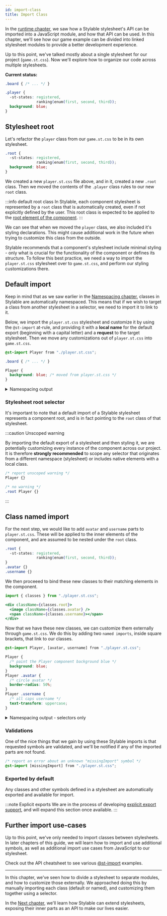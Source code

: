 ```yaml
---
id: import-class
title: Import Class
---
```



In the [runtime chapter](./runtime.md), we saw how a Stylable stylesheet's API can be imported into a JavaScript module, and how that API can be used. In this chapter, we'll see how our game example can be divided into linked stylesheet modules to provide a better development experience.

<!-- - here we'll focus on importing symbols across stylesheets, and how to import stuff from javascript to Stylable stylesheets -->

Up to this point, we've talked mostly about a single stylesheet for our project (`game.st.css`). Now we'll explore how to organize our code across multiple stylesheets.

**Current status:**

<!-- prettier-ignore-start -->
```css title="game.st.css"
.board { /* ... */ }

.player {
  -st-states: registered, 
              ranking(enum(first, second, third));
  background: blue;
}
```
<!-- prettier-ignore-end -->

## Stylesheet root

Let's refactor the `player` class from our `game.st.css` to be in its own stylesheet.

<!-- prettier-ignore-start -->
```css title="player.st.css"
.root {
  -st-states: registered,
              ranking(enum(first, second, third));
  background: blue;
}
```

<!-- prettier-ignore-end -->

We created a new `player.st.css` file above, and in it, created a new `.root` class. Then we moved the contents of the `.player` class rules to our new `root` class.

:::info default root class
In Stylable, each component stylesheet is represented by a `root` class that is automatically created, even if not explicitly defined by the user. This root class is expected to be applied to the [root element of the component](../../references/root.md#examples).
:::

<!-- TODO: might be nice to have an example component jsx here too -->

We can see that when we moved the `player` class, we also included it's styling declarations. This might cause additional work in the future when trying to customize this class from the outside.

Stylable recommends that a component's stylesheet include minimal styling - only what is crucial for the functionality of the component or defines its structure. To follow this best practice, we need a way to import the `player.st.css` stylesheet over to `game.st.css`, and perform our styling customizations there.

## Default import

Keep in mind that as we saw earlier in the [Namespacing chapter](./namespace.md#supported-symbols), classes in Stylable are automatically namespaced. This means that if we wish to target a class from another stylesheet in a selector, we need to import it to link to it.

Below, we import the `player.st.css` stylesheet and customize it by using the `@st-import` at-rule, and providing it with a **local name** for the default export (beginning with a capital letter) and a **request** to the target stylesheet. Then we move any customizations out of `player.st.css` into `game.st.css`.

<!-- prettier-ignore-start -->
```css title="game.st.css - moved player customization"
@st-import Player from "./player.st.css";

.board { /* ... */ }

Player {
  background: blue; /* moved from player.st.css */
}
```

<details>
    <summary>
    Namespacing output
    </summary>
    <CodeBlock title="game.st.css" language="css">
    {`@st-import Player from "./player.st.css";  
 
/* namespaced locally */
.game__board { /* ... */ } 
  
/* namespaced by player.st.css */
.player__root {            
  background: blue;
}`}
    </CodeBlock>
</details>

<!-- prettier-ignore-end -->

### Stylesheet root selector

It's important to note that a default import of a Stylable stylesheet represents a component root, and is in fact pointing to the `root` class of that stylesheet.

:::caution Unscoped warning

By importing the default export of a stylesheet and then styling it, we are potentially customizing every instance of the component across our project. It is therefore **strongly recommended** to scope any selector that originates from a different namespace (stylesheet) or includes native elements with a local class.

<!-- prettier-ignore-start -->
```css
/* report unscoped warning */
Player {}

/* no warning */
.root Player {}
```
<!-- prettier-ignore-end -->

:::

## Class named import

For the next step, we would like to add `avatar` and `username` parts to `player.st.css`. These will be applied to the inner elements of the component, and are assumed to be nested under the `root` class.

<!-- prettier-ignore-start -->
```css title="player.st.css - added avatar and username"
.root {
  -st-states: registered,
              ranking(enum(first, second, third));
}
.avatar {}
.username {}
```

We then proceeed to bind these new classes to their matching elements in the component.

```jsx title="player.jsx - bind avatar and username"
import { classes } from "./player.st.css";

<div className={classes.root}>
  <image className={classes.avatar} />
  <span className={classes.username}></span>
</div>
```
<!-- prettier-ignore-end -->

Now that we have these new classes, we can customize them externally through `game.st.css`. We do this by adding two `named imports`, inside square brackets, that link to our classes.

<!-- prettier-ignore-start -->
```css title="game.st.css - player customization"
@st-import Player, [avatar, username] from "./player.st.css";

Player {
  /* paint the Player component background blue */
  background: blue;
}
Player .avatar {
  /* circle avatar */
  border-radius: 50%;
}
Player .username {
  /* all caps username */
  text-transform: uppercase;
}
```

<details>
    <summary>
    Namespacing output - selectors only
    </summary>
    <CodeBlock title="game.st.css" language="css">
    {`@st-import Player, [avatar, username] from "./player.st.css";  
 
.player__root {}
.player__root .player__avatar {}
.player__root .player__username {}`}
    </CodeBlock>
</details>

<!-- prettier-ignore-end -->

### Validations

One of the nice things that we gain by using these Stylable imports is that requested symbols are validated, and we'll be notified if any of the imported parts are not found.

```css title="game.st.css - missing import"
/* report an error about an unknown "missingImport" symbol */
@st-import [missingImport] from "./player.st.css";
```

### Exported by default

Any classes and other symbols defined in a stylesheet are automatically exported and available for import.

:::note Explicit exports
We are in the process of developing [explicit export support](https://github.com/wix/stylable/issues/2604), and will expand this section once available.
:::

## Further import use-cases

Up to this point, we've only needed to import classes between stylesheets. In later chapters of this guide, we will learn how to import and use additional symbols, as well as additional import use cases from JavaScript to our stylesheet.

Check out the API cheatsheet to see various [@st-import](../../references/cheatsheet#module-system) examples.

---

In this chapter, we've seen how to divide a stylesheet to separate modules, and how to customize those externally. We approached doing this by manually importing each class (default or named), and customizing them together using a selector.

In the [Next chapter](./extend), we'll learn how Stylable can extend stylesheets, exposing their inner parts as an API to make our lives easier.
